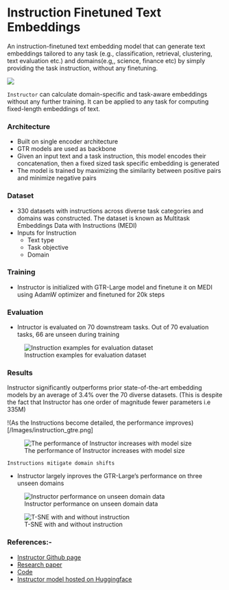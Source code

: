 
# Instruction Finetuned Text Embeddings

An instruction-finetuned text embedding model that can generate text embeddings tailored to any task (e.g., classification, retrieval, clustering, text evaluation etc.) and domains(e.g,, science, finance etc) by simply providing the task instruction, without any finetuning.

![](/Images/instructor.png)

`Instructor` can calculate domain-specific and task-aware embeddings without any further training. It can be applied to any task for computing fixed-length embeddings of text.

### Architecture
* Built on single encoder architecture
* GTR models are used as backbone
* Given an input text and a task instruction, this model encodes their concatenation, then a fixed sized task specific embedding is generated
* The model is trained by maximizing the similarity between positive pairs and minimize negative pairs


### Dataset
* 330 datasets with instructions across diverse task categories and domains was constructed. The dataset is known as Multitask Embeddings Data with Instructions (MEDI)
* Inputs for Instruction
    * Text type
    * Task objective
    * Domain

### Training
* Instructor is initialized with GTR-Large model and finetune it on MEDI using AdamW optimizer and finetuned for 20k steps

### Evaluation
* Intructor is evaluated on 70 downstream tasks. Out of 70 evaluation tasks, 66 are unseen during training

![Instruction examples for evaluation dataset](/Images/instruction_evaluatio.png)

### Results
Instructor significantly outperforms prior state-of-the-art embedding models by an average of 3.4% over the 70 diverse datasets. (This is despite the fact that Instructor has one order of magnitude fewer parameters i.e 335M)

!(As the Instructions become detailed, the performance improves)[/Images/instruction_gtre.png]

![The performance of Instructor increases with model size](/Images/model_sizes_inst.png)

`Instructions mitigate domain shifts`

* Instructor largely inproves the GTR-Large's performance on three unseen domains

![Instructor performance on unseen domain data](/Images/gtr_domain.png)

![T-SNE with and without instruction](/Images/inst_analy.png)


### References:-
* [Instructor Github page](https://instructor-embedding.github.io/)
* [Research paper](https://arxiv.org/pdf/2212.09741.pdf)
* [Code](https://github.com/HKUNLP/instructor-embedding)
* [Instructor model hosted on Huggingface](https://huggingface.co/hkunlp/instructor-base)
